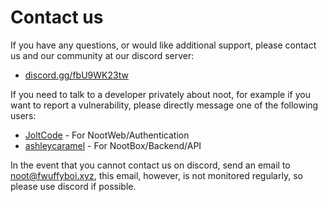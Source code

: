 # Contact us

If you have any questions, or would like additional support, please contact us and our community at our discord server:
 - [discord.gg/fbU9WK23tw](https://discord.gg/fbU9WK23tw)

If you need to talk to a developer privately about noot, for example if you want to report a vulnerability, please directly message one of the following users:
 - [JoltCode](https://discord.com/users/576773600905003039) - For NootWeb/Authentication
 - [ashleycaramel](https://discord.com/users/773466452661108747) - For NootBox/Backend/API

In the event that you cannot contact us on discord, send an email to [noot@fwuffyboi.xyz](mailto:noot@fwuffyboi.xyz), this email, however, is not monitored regularly, so please use discord if possible.

